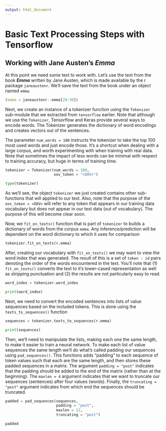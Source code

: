 ```yaml
---
output: html_document
---
```


# Basic Text Processing Steps with Tensorflow

## Working with Jane Austen's _Emma_

At this point we need some text to work with.  Let's use the text from the book <b><i>Emma</i></b> written by Jane Austen, which is made available by the r package `janeaustenr`. We'll save the text from the book under an object named `emma`. 

```r
(emma = janeaustenr::emma[20:30])
```

Next, we create an instance of a tokenizer function using the `Tokenizer` sub-module that we extracted from `tensorflow` earlier.  Note that although we use the `Tokenizer`,  Tensorflow and Keras provide several ways to encode words. The Tokenizer generates the dictionary of word encodings and creates vectors out of the sentences.  

The parameter `num_words = 100` instructs the tokenizer to take the top 100 most used words and just encode those. It's a shortcut when dealing with a large corpus, and worth experimenting with when training with real data.  Note that sometimes the impact of less words can be minimal with respect to training accuracy, but huge in terms of training time.

```python
tokenizer = Tokenizer(num_words = 100,
                      oov_token = "<OOV>")

type(tokenizer)
```

As we'll see, the object `tokenizer` we just created contains other sub-functions that will applied to our text. Also, note that the purpose of the `oov_token = <OOV>` will refer to any token that appears in our training data vocabulary but does not appear in our test data (out of vocabulary). The purpose of this will become clear soon.  

Now, we `fit_on_texts()` function that is part of `tokenizer` to builds a dictionary of words from the corpus `emma`. Any inference/prediction will be dependent on the word dictionary to which it uses for comparison 

```python
tokenizer.fit_on_texts(r.emma)
```

After, creating our vocabulary with `fit_on_texts()` we may want to view the word index that was generated.  The result of this is a set of `token : id` pairs denoting the order of the words encountered in the text.  You'll note that (1) `fit_on_texts()` converts the text to it's lower-cased representation as well as stripping punctuation and (2) the results are not particularly easy to read.

```python
word_index = tokenizer.word_index

print(word_index)
```

Next, we need to convert the encoded sentences into lists of value sequences based on the included tokens. This is done using the `texts_to_sequences()` function

```python
sequences = tokenizer.texts_to_sequences(r.emma)

print(sequences)
```

Then, we'll need to manipulate the lists, making each one the same length, to make it easier to train a neural network.  To make each list of value sequences the same length we'll do what's called padding our sequences using `pad_sequences()`.  This functions adds "padding" to each sequence of token values such that each are the same length, and then stores these padded sequences in a matrix. The argument `padding = "post"` indicates that the padding should be added to the end of the matrix (rather than at the beginning).  The `maxlen = 4` argument indicates that we want to truncate our sequences (sentences) after four values (words). Finally, the `truncating = "post"` argument indicates from which end the sequences should be truncated.

```python
padded = pad_sequences(sequences, 
                       padding = "post", 
                       maxlen = 12, 
                       truncating = "post")

padded
```
